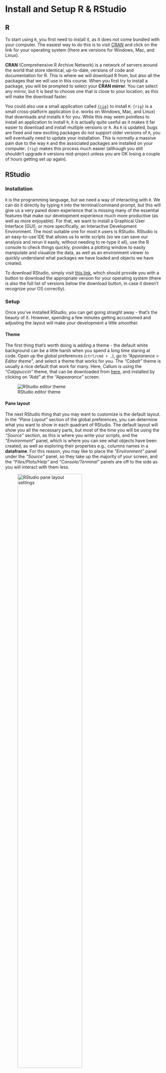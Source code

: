 # Install and Setup R & RStudio {.unnumbered}

## R

To start using `R`, you first need to install it, as it does not come bundled with your computer.
The easiest way to do this is to visit [CRAN](https://cran.r-project.org/) and click on the link for your operating system (there are versions for Windows, Mac, and Linux).

**CRAN** (Comprehensive R Archive Network) is a network of servers around the world that store identical, up-to-date, versions of code and documentation for R.
This is where we will download R from, but also all the packages that we will use in this course.
When you first try to install a package, you will be prompted to select your **CRAN mirror**.
You can select any mirror, but it is best to choose one that is close to your location, as this will make the download faster.

::: {.callout-note}
You could also use a small application called [`{rig}`](https://github.com/r-lib/rig) to install `R`.
`{rig}` is a small cross-platform application (i.e. works on Windows, Mac, and Linux) that downloads and installs `R` for you.
While this may seem pointless to install an application to install `R`, it is actually quite useful as it makes it far easier to download and install multiple versions or `R`.
As `R` is updated, bugs are fixed and new exciting packages do not support older versions of `R`, you will eventually need to update your installation.
This is normally a massive pain due to the way `R` and the associated packages are installed on your computer.
`{rig}` makes this process much easier (although you still shouldn't upgrade `R` versions mid-project unless you are OK losing a couple of hours getting set up again).
:::

## RStudio
### Installation

`R` is the programming language, but we need a way of interacting with `R`.
We can do it directly by typing `R` into the terminal/command prompt, but this will give us a very pared down experience that is missing many of the essential features that make our development experience much more productive (as well as more enjoyable).
For that, we want to install a Graphical User Interface (GUI), or more specifically, an Interactive Development Environment.
The most suitable one for most `R` users is RStudio.
RStudio is an easy-to-use IDE that allows us to write scripts (so we can save our analysis and rerun it easily, without needing to re-type it all), use the R console to check things quickly, provides a plotting window to easily manipulate and visualize the data, as well as an environment viewer to quickly understand what packages we have loaded and objects we have created.

To download RStudio, simply visit [this link](https://posit.co/download/rstudio-desktop/), which should provide you with a button to download the appropriate version for your operating system (there is also the full list of versions below the download button, in case it doesn't recognize your OS correctly).

### Setup

Once you've installed RStudio, you can get going straight away - that's the beauty of it.
However, spending a few minutes getting accustomed and adjusting the layout will make your development a little smoother.

#### Theme

The first thing that's worth doing is adding a theme - the default white background can be a little harsh when you spend a long time staring at code.
Open up the global preferences (`ctrl/cmd + ,`), go to *"Appearance > Editor theme"*, and select a theme that works for you.
The *"Cobalt"* theme is usually a nice default that work for many.
Here, Callum is using the *"Catppuccin"* theme, that can be downloaded from [here](https://github.com/brunomontezano/catppuccin-rstudio/blob/main/Catppuccin.rstheme), and installed by clicking on *"Add"* at the *"Appearance"* screen.

![RStudio editor theme](./images/RStudio-editor-theme.png)

#### Pane layout

The next RStudio thing that you may want to customize is the default layout.
In the *"Pane Layout"* section of the global preferences, you can determine what you want to show in each quadrant of RStudio.
The default layout will show you all the necessary parts, but most of the time you will be using the *"Source"* section, as this is where you write your scripts, and the *"Environment"* panel, which is where you can see what objects have been created, as well as exploring their properties e.g., columns names in a **dataframe**.
For this reason, you may like to place the *"Environment"* panel under the *"Source"* panel, so they take up the majority of your screen, and the *"Files/Plots/Help"* and *"Console/Terminal"* panels are off to the side as you will interact with them less.

![RStudio pane layout settings](./images/RStudio-pane-layout-settings.png){width=70%}

![RStudio pane layout](./images/RStudio-pane-layout.png)

#### RData

The final thing to do, that's actually quite important, is to turn off the *"Restore ***.RData*** into workspace at startup"*.
The reason being, if you do not, objects from previous sessions will be loaded into your new working environment, putting things where they shouldn't be, making it very difficult to catch bugs as your code may reference something that doesn't exist by that point in your script as it is created later on, but you wouldn't catch that mistake as it was loaded into your environment on startup.

![RStudio ***.RData*** settings](./images/RStudio-RData.png){width=70%}
